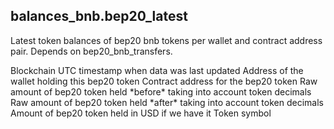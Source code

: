 ## balances_bnb.bep20_latest 
Latest token balances of bep20 bnb tokens per wallet and contract address pair. Depends on bep20_bnb_transfers.


<ParamField path="blockchain">
Blockchain
</ParamField>
<ParamField path="last_updated">
UTC timestamp when data was last updated
</ParamField>
<ParamField path="wallet_address">
Address of the wallet holding this bep20 token
</ParamField>
<ParamField path="token_address">
Contract address for the bep20 token
</ParamField>
<ParamField path="amount_raw">
Raw amount of bep20 token held *before* taking into account token decimals
</ParamField>
<ParamField path="amount">
Raw amount of bep20 token held *after* taking into account token decimals
</ParamField>
<ParamField path="amount_usd">
Amount of bep20 token held in USD if we have it
</ParamField>
<ParamField path="symbol">
Token symbol
</ParamField>
